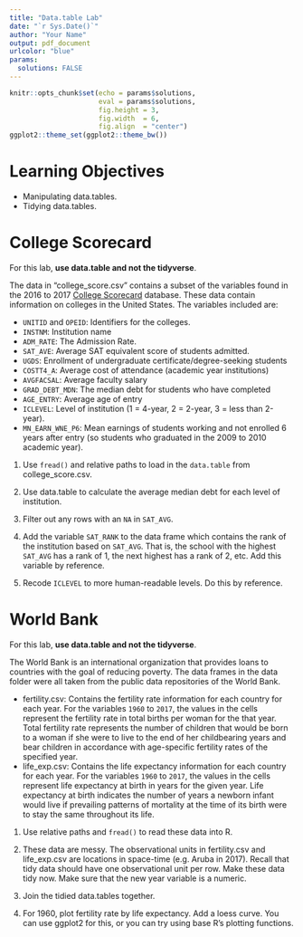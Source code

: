 ```yaml
---
title: "Data.table Lab"
date: "`r Sys.Date()`"
author: "Your Name"
output: pdf_document
urlcolor: "blue"
params: 
  solutions: FALSE
---
```


```r
knitr::opts_chunk$set(echo = params$solutions, 
                      eval = params$solutions,
                      fig.height = 3, 
                      fig.width  = 6,
                      fig.align  = "center")
ggplot2::theme_set(ggplot2::theme_bw())
```

# Learning Objectives

- Manipulating data.tables.
- Tidying data.tables.

# College Scorecard

For this lab, **use data.table and not the tidyverse**.

The data in "college_score.csv" contains a subset of the variables found in the
2016 to 2017 [College Scorecard](https://collegescorecard.ed.gov/data/)
database. These data contain information on colleges in the United States. 
The variables included are:

- `UNITID` and `OPEID`: Identifiers for the colleges.
- `INSTNM`: Institution name
- `ADM_RATE`: The Admission Rate.
- `SAT_AVE`: Average SAT equivalent score of students admitted.
- `UGDS`: Enrollment of undergraduate certificate/degree-seeking students
- `COSTT4_A`: Average cost of attendance (academic year institutions)
- `AVGFACSAL`: Average faculty salary
- `GRAD_DEBT_MDN`: The median debt for students who have completed
- `AGE_ENTRY`: Average age of entry
- `ICLEVEL`: Level of institution (1 = 4-year, 2 = 2-year, 3 = less than 2-year).
- `MN_EARN_WNE_P6`: Mean earnings of students working and not enrolled 6 years 
  after entry (so students who graduated in the 2009 to 2010 academic year).

1. Use `fread()` and relative paths to load in the `data.table` from 
   college_score.csv.
   
2. Use data.table to calculate the average median debt for each level of 
   institution.

3. Filter out any rows with an `NA` in `SAT_AVG`.
   
4. Add the variable `SAT_RANK` to the data frame which contains the rank
   of the institution based on `SAT_AVG`. That is, the school with the
   highest `SAT_AVG` has a rank of 1, the next highest has a rank of 2, etc.
   Add this variable by reference.
    
5. Recode `ICLEVEL` to more human-readable levels. Do this by reference. 

# World Bank

For this lab, **use data.table and not the tidyverse**.

The World Bank is an international organization that
provides loans to countries with the goal of reducing poverty. The 
data frames in the data folder were all taken from the public data 
repositories of the World Bank.

- fertility.csv: 
  Contains the fertility rate information for each country
  for each year. For the variables `1960` to `2017`, the values in the cells
  represent the fertility rate in total births per woman for the that year. 
  Total fertility rate represents the number of children 
  that would be born to a woman if she were to live to the end of her 
  childbearing years and bear children in accordance with age-specific 
  fertility rates of the specified year.
- life_exp.csv: 
  Contains the life expectancy information for each country 
  for each year. For the variables `1960` to `2017`, the values in the cells
  represent life expectancy at birth in years for the given year. 
  Life expectancy at birth indicates the number of years a newborn 
  infant would live if prevailing patterns of mortality at the time of its
  birth were to stay the same throughout its life.
  
1. Use relative paths and `fread()` to read these data into R.

2. These data are messy. The observational units in fertility.csv and life_exp.csv
   are locations in space-time (e.g. Aruba in 2017). Recall that tidy data
   should have one observational unit per row. Make these data tidy now.
   Make sure that the new year variable is a numeric.

3. Join the tidied data.tables together.
    
4. For 1960, plot fertility rate by life expectancy. Add a loess curve.
   You can use ggplot2 for this, or you can try using base R's plotting functions.
    





